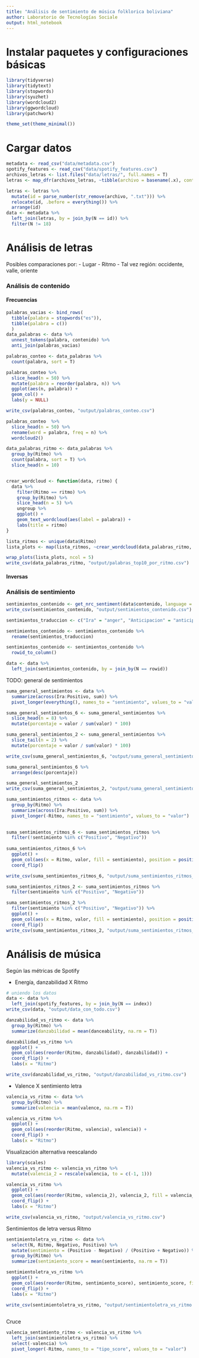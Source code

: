```yaml
---
title: "Análisis de sentimiento de música folklorica boliviana"
author: Laboratorio de Tecnologías Sociale
output: html_notebook
---
```


# Instalar paquetes y configuraciones básicas

```r
library(tidyverse)
library(tidytext)
library(stopwords)
library(syuzhet)
library(wordcloud2)
library(ggwordcloud)
library(patchwork)

theme_set(theme_minimal())
```


# Cargar datos

```r
metadata <- read_csv("data/metadata.csv")
spotify_features <- read_csv("data/spotify_features.csv")
archivos_letras <- list.files("data/letras/", full.names = T)
letras <- map_dfr(archivos_letras, ~tibble(archivo = basename(.x), contenido = read_file(.x)))

letras <- letras %>%
  mutate(id = parse_number(str_remove(archivo, ".txt"))) %>%
  relocate(id, .before = everything()) %>%
  arrange(id)
data <- metadata %>%
  left_join(letras, by = join_by(N == id)) %>%
  filter(N != 18)

```


# Análisis de letras

Posibles comparaciones por:
- Lugar
- Ritmo
- Tal vez región: occidente, valle, oriente

### Análisis de contenido

#### Frecuencias
```r
palabras_vacias <- bind_rows(
  tibble(palabra = stopwords("es")),
  tibble(palabra = c())
  )
data_palabras <- data %>%
  unnest_tokens(palabra, contenido) %>%
  anti_join(palabras_vacias)
```
```r
palabras_conteo <- data_palabras %>%
  count(palabra, sort = T)

palabras_conteo %>%
  slice_head(n = 50) %>%
  mutate(palabra = reorder(palabra, n)) %>%
  ggplot(aes(n, palabra)) +
  geom_col() +
  labs(y = NULL)

write_csv(palabras_conteo, "output/palabras_conteo.csv")
```

```r
palabras_conteo  %>%
  slice_head(n = 50) %>%
  rename(word = palabra, freq = n) %>%
  wordcloud2()
```

```r
data_palabras_ritmo <- data_palabras %>%
  group_by(Ritmo) %>%
  count(palabra, sort = T) %>%
  slice_head(n = 10)


crear_wordcloud <- function(data, ritmo) {
  data %>%
    filter(Ritmo == ritmo) %>%
    group_by(Ritmo) %>%
    slice_head(n = 5) %>%
    ungroup %>%
    ggplot() +
    geom_text_wordcloud(aes(label = palabra)) +
    labs(title = ritmo)
}

lista_ritmos <- unique(data$Ritmo)
lista_plots <- map(lista_ritmos, ~crear_wordcloud(data_palabras_ritmo, .x))

wrap_plots(lista_plots, ncol = 5)
write_csv(data_palabras_ritmo, "output/palabras_top10_por_ritmo.csv")

```


#### Inversas

### Análisis de sentimiento

```r
sentimientos_contenido <- get_nrc_sentiment(data$contenido, language = "spanish")
write_csv(sentimientos_contenido, "output/sentimientos_contenido.csv")

sentimientos_traduccion <- c("Ira" = "anger", "Anticipacion" = "anticipation", "Asco" = "disgust", "Miedo" = "fear", "Alegria" = "joy", "Tristeza" = "sadness", "Sorpresa" = "surprise", "Confianza" = "trust", "Negativo" = "negative", "Positivo" = "positive")

sentimientos_contenido <- sentimientos_contenido %>%
  rename(sentimientos_traduccion)

sentimientos_contenido <- sentimientos_contenido %>% 
  rowid_to_column()

data <- data %>%
  left_join(sentimientos_contenido, by = join_by(N == rowid))

```

TODO: general de sentimientos
```r
suma_general_sentimientos <- data %>%
  summarize(across(Ira:Positivo, sum)) %>%
  pivot_longer(everything(), names_to = "sentimiento", values_to = "valor")

suma_general_sentimientos_6 <- suma_general_sentimientos %>%
  slice_head(n = 8) %>%
  mutate(porcentaje = valor / sum(valor) * 100)

suma_general_sentimientos_2 <- suma_general_sentimientos %>%
  slice_tail(n = 2) %>%
  mutate(porcentaje = valor / sum(valor) * 100)

write_csv(suma_general_sentimientos_6, "output/suma_general_sentimientos_6.csv")

```

```r
suma_general_sentimientos_6 %>%
  arrange(desc(porcentaje))
```

```r
suma_general_sentimientos_2
write_csv(suma_general_sentimientos_2, "output/suma_general_sentimientos_2.csv")

```


```r
suma_sentimientos_ritmos <- data %>%
  group_by(Ritmo) %>%
  summarize(across(Ira:Positivo, sum)) %>%
  pivot_longer(-Ritmo, names_to = "sentimiento", values_to = "valor") 
  
```


```r
suma_sentimientos_ritmos_6 <- suma_sentimientos_ritmos %>%
  filter(!sentimiento %in% c("Positivo", "Negativo"))
  
suma_sentimientos_ritmos_6 %>%
  ggplot() +
  geom_col(aes(x = Ritmo, valor, fill = sentimiento), position = position_fill()) +
  coord_flip()

write_csv(suma_sentimientos_ritmos_6, "output/suma_sentimientos_ritmos_6.csv")
```
```r

suma_sentimientos_ritmos_2 <- suma_sentimientos_ritmos %>%
  filter(sentimiento %in% c("Positivo", "Negativo"))

suma_sentimientos_ritmos_2 %>%
  filter(sentimiento %in% c("Positivo", "Negativo")) %>%
  ggplot() +
  geom_col(aes(x = Ritmo, valor, fill = sentimiento), position = position_fill()) +
  coord_flip()
write_csv(suma_sentimientos_ritmos_2, "output/suma_sentimientos_ritmos_2.csv")

```



# Análisis de música

Según las métricas de Spotify

- Energía, danzabilidad X Ritmo

```r
# uniendo los datos
data <- data %>%
  left_join(spotify_features, by = join_by(N == index))
write_csv(data, "output/data_con_todo.csv")
```

```r
danzabilidad_vs_ritmo <- data %>%
  group_by(Ritmo) %>%
  summarize(danzabilidad = mean(danceability, na.rm = T))

danzabilidad_vs_ritmo %>%
  ggplot() +
  geom_col(aes(reorder(Ritmo, danzabilidad), danzabilidad)) +
  coord_flip() +
  labs(x = "Ritmo")

write_csv(danzabilidad_vs_ritmo, "output/danzabilidad_vs_ritmo.csv")

```

- Valence X sentimiento letra

```r
valencia_vs_ritmo <- data %>%
  group_by(Ritmo) %>%
  summarize(valencia = mean(valence, na.rm = T))

valencia_vs_ritmo %>%
  ggplot() +
  geom_col(aes(reorder(Ritmo, valencia), valencia)) +
  coord_flip() +
  labs(x = "Ritmo")


```

Visualización alternativa reescalando

```r
library(scales)
valencia_vs_ritmo <- valencia_vs_ritmo %>%
  mutate(valencia_2 = rescale(valencia, to = c(-1, 1)))

valencia_vs_ritmo %>%
  ggplot() +
  geom_col(aes(reorder(Ritmo, valencia_2), valencia_2, fill = valencia_2 > 0), show.legend = F) +
  coord_flip() +
  labs(x = "Ritmo")

write_csv(valencia_vs_ritmo, "output/valencia_vs_ritmo.csv")

```

Sentimientos de letra versus Ritmo

```r
sentimientoletra_vs_ritmo <- data %>%
  select(N, Ritmo, Negativo, Positivo) %>%
  mutate(sentimiento = (Positivo - Negativo) / (Positivo + Negativo)) %>%
  group_by(Ritmo) %>%
  summarize(sentimiento_score = mean(sentimiento, na.rm = T))

sentimientoletra_vs_ritmo %>%
  ggplot() +
  geom_col(aes(reorder(Ritmo, sentimiento_score), sentimiento_score, fill = sentimiento_score > 0), show.legend = F) +
  coord_flip() +
  labs(x = "Ritmo")

write_csv(sentimientoletra_vs_ritmo, "output/sentimientoletra_vs_ritmo.csv")
  
```
Cruce

```r
valencia_sentimiento_ritmo <- valencia_vs_ritmo %>%
  left_join(sentimientoletra_vs_ritmo) %>%
  select(-valencia) %>%
  pivot_longer(-Ritmo, names_to = "tipo_score", values_to = "valor")

```



